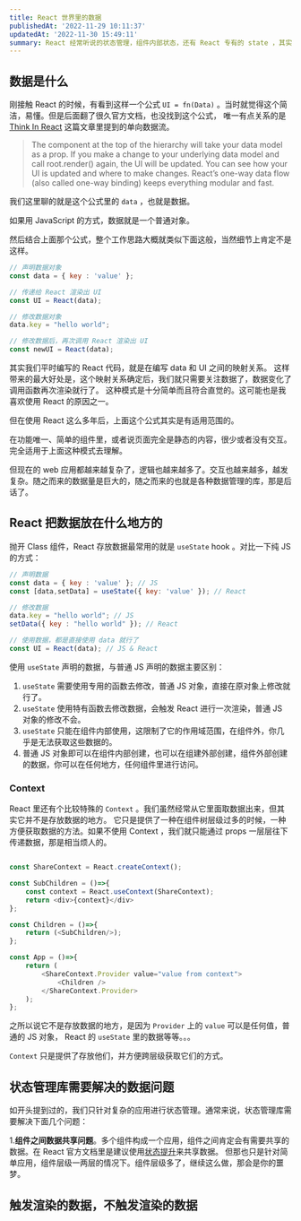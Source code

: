 ```yaml
---
title: React 世界里的数据
publishedAt: '2022-11-29 10:11:37'
updatedAt: '2022-11-30 15:49:11'
summary: React 经常听说的状态管理，组件内部状态，还有 React 专有的 state ，其实都是数据，那它们有什么区别呢？
---
```


## 数据是什么

刚接触 React 的时候，有看到这样一个公式 `UI = fn(Data)` 。当时就觉得这个简洁，易懂。但是后面翻了很久官方文档，也没找到这个公式，
唯一有点关系的是 [Think In React](https://reactjs.org/docs/thinking-in-react.html) 这篇文章里提到的单向数据流。

>The component at the top of the hierarchy will take your data model as a prop. If you make a change to your underlying data model and call root.render() again, the UI will be updated. You can see how your UI is updated and where to make changes. React’s one-way data flow (also called one-way binding) keeps everything modular and fast.

我们这里聊的就是这个公式里的 `data` ，也就是数据。

如果用 JavaScript 的方式，数据就是一个普通对象。

然后结合上面那个公式，整个工作思路大概就类似下面这般，当然细节上肯定不是这样。

```js
// 声明数据对象
const data = { key : 'value' };

// 传递给 React 渲染出 UI
const UI = React(data);

// 修改数据对象
data.key = "hello world";

// 修改数据后，再次调用 React 渲染出 UI
const newUI = React(data);
```

其实我们平时编写的 React 代码，就是在编写 data 和 UI 之间的映射关系。
这样带来的最大好处是，这个映射关系确定后，我们就只需要关注数据了，数据变化了调用函数再次渲染就行了。
这种模式是十分简单而且符合直觉的。这可能也是我喜欢使用 React 的原因之一。

但在使用 React 这么多年后，上面这个公式其实是有适用范围的。

在功能唯一、简单的组件里，或者说页面完全是静态的内容，很少或者没有交互。完全适用于上面这种模式去理解。

但现在的 web 应用都越来越复杂了，逻辑也越来越多了。交互也越来越多，越发复杂。随之而来的数据量是巨大的，随之而来的也就是各种数据管理的库，那是后话了。


## React 把数据放在什么地方的

抛开 Class 组件，React 存放数据最常用的就是 `useState` hook 。对比一下纯 JS 的方式：

```js
// 声明数据
const data = { key : 'value' }; // JS
const [data,setData] = useState({ key: 'value' }); // React

// 修改数据
data.key = "hello world"; // JS
setData({ key : "hello world" }); // React

// 使用数据，都是直接使用 data 就行了
const UI = React(data); // JS & React
```

使用 `useState` 声明的数据，与普通 JS 声明的数据主要区别：

1. `useState` 需要使用专用的函数去修改，普通 JS 对象，直接在原对象上修改就行了。
2. `useState` 使用特有函数去修改数据，会触发 React 进行一次渲染，普通 JS 对象的修改不会。
3. `useState` 只能在组件内部使用，这限制了它的作用域范围，在组件外，你几乎是无法获取这些数据的。
4. 普通 JS 对象即可以在组件内部创建，也可以在组建外部创建，组件外部创建的数据，你可以在任何地方，任何组件里进行访问。

### Context

React 里还有个比较特殊的 `Context` 。我们虽然经常从它里面取数据出来，但其实它并不是存放数据的地方。
它只是提供了一种在组件树层级过多的时候，一种方便获取数据的方法。如果不使用 Context ，我们就只能通过 props 一层层往下传递数据，那是相当烦人的。


```js

const ShareContext = React.createContext();

const SubChildren = ()=>{
    const context = React.useContext(ShareContext);
    return <div>{context}</div>
};

const Children = ()=>{
    return (<SubChildren/>);
};

const App = ()=>{
    return (
        <ShareContext.Provider value="value from context">
            <Children />
        </ShareContext.Provider>
    );
};


```

之所以说它不是存放数据的地方，是因为 `Provider` 上的 `value` 可以是任何值，普通的 JS 对象， React 的 `useState` 里的数据等等。。。

`Context` 只是提供了存放他们，并方便跨层级获取它们的方式。


## 状态管理库需要解决的数据问题

如开头提到过的，我们只针对复杂的应用进行状态管理。通常来说，状态管理库需要解决下面几个问题：

1.**组件之间数据共享问题**。多个组件构成一个应用，组件之间肯定会有需要共享的数据。在 React 官方文档里是建议使用[状态提升](https://zh-hans.reactjs.org/tutorial/tutorial.html#lifting-state-up)来共享数据。
但那也只是针对简单应用，组件层级一两层的情况下。组件层级多了，继续这么做，那会是你的噩梦。


## 触发渲染的数据，不触发渲染的数据
